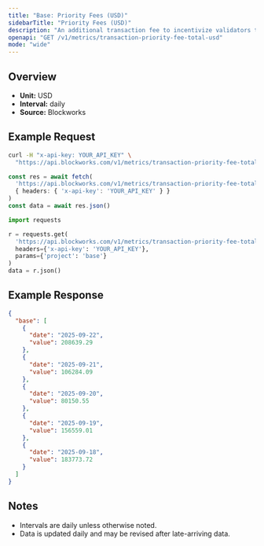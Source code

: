 ```yaml
---
title: "Base: Priority Fees (USD)"
sidebarTitle: "Priority Fees (USD)"
description: "An additional transaction fee to incentivize validators to prioritize and execute transactions."
openapi: "GET /v1/metrics/transaction-priority-fee-total-usd"
mode: "wide"
---
```


## Overview

- **Unit:** USD
- **Interval:** daily
- **Source:** Blockworks

## Example Request

<CodeGroup>

```bash cURL
curl -H "x-api-key: YOUR_API_KEY" \
  "https://api.blockworks.com/v1/metrics/transaction-priority-fee-total-usd?project=base"
```

```typescript TypeScript
const res = await fetch(
  'https://api.blockworks.com/v1/metrics/transaction-priority-fee-total-usd?project=base',
  { headers: { 'x-api-key': 'YOUR_API_KEY' } }
)
const data = await res.json()
```

```python Python
import requests

r = requests.get(
  'https://api.blockworks.com/v1/metrics/transaction-priority-fee-total-usd',
  headers={'x-api-key': 'YOUR_API_KEY'},
  params={'project': 'base'}
)
data = r.json()
```

</CodeGroup>

## Example Response

```json
{
  "base": [
    {
      "date": "2025-09-22",
      "value": 208639.29
    },
    {
      "date": "2025-09-21",
      "value": 106284.09
    },
    {
      "date": "2025-09-20",
      "value": 80150.55
    },
    {
      "date": "2025-09-19",
      "value": 156559.01
    },
    {
      "date": "2025-09-18",
      "value": 183773.72
    }
  ]
}
```

## Notes
- Intervals are daily unless otherwise noted.
- Data is updated daily and may be revised after late-arriving data.
